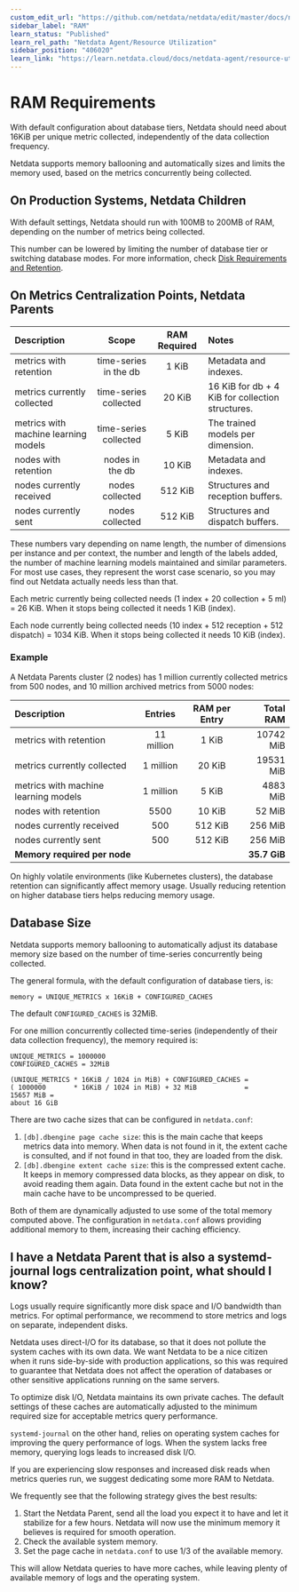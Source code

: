 ```yaml
---
custom_edit_url: "https://github.com/netdata/netdata/edit/master/docs/netdata-agent/sizing-netdata-agents/ram-requirements.md"
sidebar_label: "RAM"
learn_status: "Published"
learn_rel_path: "Netdata Agent/Resource Utilization"
sidebar_position: "406020"
learn_link: "https://learn.netdata.cloud/docs/netdata-agent/resource-utilization/ram"
---
```



# RAM Requirements

With default configuration about database tiers, Netdata should need about 16KiB per unique metric collected, independently of the data collection frequency.

Netdata supports memory ballooning and automatically sizes and limits the memory used, based on the metrics concurrently being collected.

## On Production Systems, Netdata Children

With default settings, Netdata should run with 100MB to 200MB of RAM, depending on the number of metrics being collected.

This number can be lowered by limiting the number of database tier or switching database modes. For more information, check [Disk Requirements and Retention](/docs/netdata-agent/resource-utilization/disk-&-retention).

## On Metrics Centralization Points, Netdata Parents

|Description|Scope|RAM Required|Notes|
|:---|:---:|:---:|:---|
|metrics with retention|time-series in the db|1 KiB|Metadata and indexes.
|metrics currently collected|time-series collected|20 KiB|16 KiB for db + 4 KiB for collection structures.
|metrics with machine learning models|time-series collected|5 KiB|The trained models per dimension.
|nodes with retention|nodes in the db|10 KiB|Metadata and indexes.
|nodes currently received|nodes collected|512 KiB|Structures and reception buffers.
|nodes currently sent|nodes collected|512 KiB|Structures and dispatch buffers.

These numbers vary depending on name length, the number of dimensions per instance and per context, the number and length of the labels added, the number of machine learning models maintained and similar parameters. For most use cases, they represent the worst case scenario, so you may find out Netdata actually needs less than that.

Each metric currently being collected needs (1 index + 20 collection + 5 ml) = 26 KiB.  When it stops being collected it needs 1 KiB (index).

Each node currently being collected needs (10 index + 512 reception + 512 dispatch) = 1034 KiB. When it stops being collected it needs 10 KiB (index).

### Example

A Netdata Parents cluster (2 nodes) has 1 million currently collected metrics from 500 nodes, and 10 million archived metrics from 5000 nodes:

|Description|Entries|RAM per Entry|Total RAM|
|:---|:---:|:---:|---:|
|metrics with retention|11 million|1 KiB|10742 MiB|
|metrics currently collected|1 million|20 KiB|19531 MiB|
|metrics with machine learning models|1 million|5 KiB|4883 MiB|
|nodes with retention|5500|10 KiB|52 MiB|
|nodes currently received|500|512 KiB|256 MiB|
|nodes currently sent|500|512 KiB|256 MiB|
|**Memory required per node**|||**35.7 GiB**|

On highly volatile environments (like Kubernetes clusters), the database retention can significantly affect memory usage. Usually reducing retention on higher database tiers helps reducing memory usage.

## Database Size

Netdata supports memory ballooning to automatically adjust its database memory size based on the number of time-series concurrently being collected.

The general formula, with the default configuration of database tiers, is:

```text
memory = UNIQUE_METRICS x 16KiB + CONFIGURED_CACHES
```

The default `CONFIGURED_CACHES` is 32MiB.

For one million concurrently collected time-series (independently of their data collection frequency), the memory required is:

```text
UNIQUE_METRICS = 1000000
CONFIGURED_CACHES = 32MiB

(UNIQUE_METRICS * 16KiB / 1024 in MiB) + CONFIGURED_CACHES =
( 1000000       * 16KiB / 1024 in MiB) + 32 MiB            =
15657 MiB =
about 16 GiB
```

There are two cache sizes that can be configured in `netdata.conf`:

1. `[db].dbengine page cache size`: this is the main cache that keeps metrics data into memory. When data is not found in it, the extent cache is consulted, and if not found in that too, they are loaded from the disk.
2. `[db].dbengine extent cache size`: this is the compressed extent cache. It keeps in memory compressed data blocks, as they appear on disk, to avoid reading them again. Data found in the extent cache but not in the main cache have to be uncompressed to be queried.

Both of them are dynamically adjusted to use some of the total memory computed above. The configuration in `netdata.conf` allows providing additional memory to them, increasing their caching efficiency.


## I have a Netdata Parent that is also a systemd-journal logs centralization point, what should I know?

Logs usually require significantly more disk space and I/O bandwidth than metrics. For optimal performance, we recommend to store metrics and logs on separate, independent disks.

Netdata uses direct-I/O for its database, so that it does not pollute the system caches with its own data. We want Netdata to be a nice citizen when it runs side-by-side with production applications, so this was required to guarantee that Netdata does not affect the operation of databases or other sensitive applications running on the same servers.

To optimize disk I/O, Netdata maintains its own private caches. The default settings of these caches are automatically adjusted to the minimum required size for acceptable metrics query performance.

`systemd-journal` on the other hand, relies on operating system caches for improving the query performance of logs. When the system lacks free memory, querying logs leads to increased disk I/O.

If you are experiencing slow responses and increased disk reads when metrics queries run, we suggest dedicating some more RAM to Netdata.

We frequently see that the following strategy gives the best results:

1. Start the Netdata Parent, send all the load you expect it to have and let it stabilize for a few hours. Netdata will now use the minimum memory it believes is required for smooth operation.
2. Check the available system memory.
3. Set the page cache in `netdata.conf` to use 1/3 of the available memory.

This will allow Netdata queries to have more caches, while leaving plenty of available memory of logs and the operating system.
